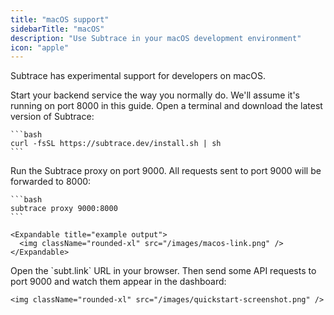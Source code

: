 ```yaml
---
title: "macOS support"
sidebarTitle: "macOS"
description: "Use Subtrace in your macOS development environment"
icon: "apple"
---
```


Subtrace has experimental support for developers on macOS.

<Steps>
  <Step title="Start backend">
    Start your backend service the way you normally do. We'll assume it's
    running on port 8000 in this guide.
  </Step>

  <Step title="Download Subtrace">
    Open a terminal and download the latest version of Subtrace:

    ```bash
    curl -fsSL https://subtrace.dev/install.sh | sh
    ```
  </Step>

  <Step title="Run proxy">
    Run the Subtrace proxy on port 9000. All requests sent to port 9000 will be
    forwarded to 8000:


    ```bash
    subtrace proxy 9000:8000
    ```

    <Expandable title="example output">
      <img className="rounded-xl" src="/images/macos-link.png" />
    </Expandable>
  </Step>

  <Step title="Watch">
    Open the `subt.link` URL in your browser. Then send some API requests to
    port 9000 and watch them appear in the dashboard:

    <img className="rounded-xl" src="/images/quickstart-screenshot.png" />
  </Step>
</Steps>
